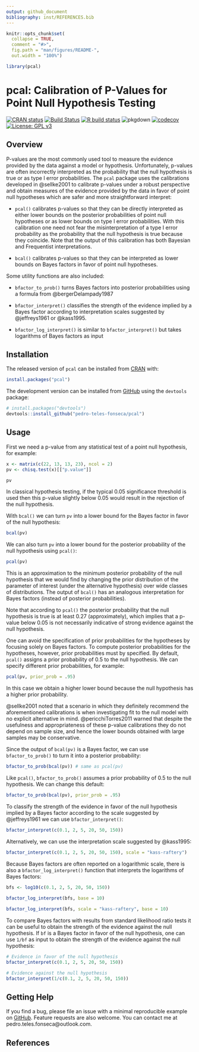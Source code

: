 ```yaml
---
output: github_document
bibliography: inst/REFERENCES.bib
---
```


<!-- README.md is generated from README.Rmd. Please edit that file -->

```r
knitr::opts_chunk$set(
  collapse = TRUE,
  comment = "#>",
  fig.path = "man/figures/README-",
  out.width = "100%")

library(pcal)
```

# pcal: Calibration of P-Values for Point Null Hypothesis Testing

<!-- badges: start -->
[![CRAN status](https://www.r-pkg.org/badges/version/pcal)](https://CRAN.R-project.org/package=pcal)
[![Build Status](https://travis-ci.org/pedro-teles-fonseca/pcal.svg?branch=master)](https://travis-ci.org/pedro-teles-fonseca/pcal) [![R build status](https://github.com/pedro-teles-fonseca/pcal/workflows/R-CMD-check/badge.svg)](https://github.com/pedro-teles-fonseca/pcal/actions)
![pkgdown](https://github.com/pedro-teles-fonseca/pcal/workflows/pkgdown/badge.svg)
[![codecov](https://codecov.io/gh/pedro-teles-fonseca/pcal/branch/master/graph/badge.svg)](https://codecov.io/gh/pedro-teles-fonseca/pcal)
[![License: GPL v3](https://img.shields.io/badge/License-GPLv3-blue.svg)](https://www.gnu.org/licenses/gpl-3.0)
<!-- badges: end -->

## Overview

P-values are the most commonly used tool to measure the evidence provided by the data against a model or hypothesis. Unfortunately, p-values are often incorrectly interpreted as the probability that the null hypothesis is true or as type I error probabilities. The `pcal` package uses the calibrations developed in @sellke2001 to calibrate p-values under a robust perspective and obtain measures of the evidence provided by the data in favor of point null hypotheses which are safer and more straightforward interpret: 

* `pcal()` calibrates p-values so that they can be directly interpreted as either lower bounds on the posterior probabilities of point null hypotheses or as lower bounds on type I error probabilities. With this calibration one need not fear the misinterpretation of a type I error probability as the probability that the null hypothesis is true because they coincide. Note that the output of this calibration has both Bayesian and Frequentist interpretations.
   
* `bcal()` calibrates p-values so that they can be interpreted as lower bounds on Bayes factors in favor of point null hypotheses.

Some utility functions are also included:

* `bfactor_to_prob()` turns Bayes factors into posterior probabilities using a formula from @bergerDelampady1987
  
* `bfactor_interpret()` classifies the strength of the evidence implied by a Bayes factor according to interpretation scales suggested by @jeffreys1961 or @kass1995.
  
* `bfactor_log_interpret()` is similar to `bfactor_interpret()` but takes logarithms of Bayes factors as input

## Installation

The released version of `pcal` can be installed from [CRAN](https://CRAN.R-project.org) with:

```r
install.packages("pcal")
```

The development version can be installed from [GitHub](https://github.com/) using the
`devtools` package:

```r
# install.packages("devtools")
devtools::install_github("pedro-teles-fonseca/pcal")
```

## Usage 

First we need a p-value from any statistical test of a point null hypothesis, for example:

```r
x <- matrix(c(22, 13, 13, 23), ncol = 2)
pv <- chisq.test(x)[["p.value"]]

pv
```

In classical hypothesis testing, if the typical 0.05 significance threshold is used then this p-value slightly below 0.05 would result in the rejection of the null hypothesis.

With `bcal()` we can turn `pv` into a lower bound for the Bayes factor in favor of the null hypothesis:

```r
bcal(pv)
```

We can also turn `pv` into a lower bound for the posterior probability of the null hypothesis using `pcal()`:

```r
pcal(pv)
```

This is an approximation to the minimum posterior probability of the null hypothesis that we would find by changing the prior distribution of the parameter of interest (under the alternative hypothesis) over wide classes of distributions. The output of `bcal()` has an analogous interpretation for Bayes factors (instead of posterior probabilities).

Note that according to `pcal()` the posterior probability that the null hypothesis is true is at least 0.27 (approximately), which implies that a p-value below 0.05 is not necessarily indicative of strong evidence against the null hypothesis.  

One can avoid the specification of prior probabilities for the hypotheses by focusing solely on Bayes factors. To compute posterior probabilities for the hypotheses, however, prior probabilities must by specified. By default, `pcal()` assigns a prior probability of 0.5 to the null hypothesis. We can specify different prior probabilities, for example:

```r
pcal(pv, prior_prob = .95)
```

In this case we obtain a higher lower bound because the null hypothesis has a higher prior probability.

@sellke2001 noted that a scenario in which they definitely recommend the aforementioned calibrations is when investigating fit to the null model with no explicit alternative in mind. @pericchiTorres2011 warned that despite the usefulness and appropriateness of these p-value calibrations they do not depend on sample size, and hence the lower bounds obtained with large samples may be conservative.

Since the output of `bcal(pv)` is a Bayes factor, we can use `bfactor_to_prob()` to turn it into a posterior probability:

```r
bfactor_to_prob(bcal(pv)) # same as pcal(pv)

```

Like `pcal()`, `bfactor_to_prob()` assumes a prior probability of 0.5 to the null hypothesis. We can change this default:

```r
bfactor_to_prob(bcal(pv), prior_prob = .95)
```

To classify the strength of the evidence in favor of the null hypothesis implied by a Bayes factor according to the scale suggested by @jeffreys1961 we can use `bfactor_interpret()`:

```r
bfactor_interpret(c(0.1, 2, 5, 20, 50, 150))
```

Alternatively, we can use the interpretation scale suggested by @kass1995:

```r
bfactor_interpret(c(0.1, 2, 5, 20, 50, 150), scale = "kass-raftery")
```

Because Bayes factors are often reported on a logarithmic scale, there is also a `bfactor_log_interpret()` function that interprets the logarithms of Bayes factors:

```r
bfs <- log10(c(0.1, 2, 5, 20, 50, 150))
 
bfactor_log_interpret(bfs, base = 10)

bfactor_log_interpret(bfs, scale = "kass-raftery", base = 10)
```

To compare Bayes factors with results from standard likelihood ratio tests it can be useful to obtain the strength of the evidence against the null hypothesis. If `bf` is a Bayes factor in favor  of the null hypothesis, one can use `1/bf` as input to obtain the strength of the evidence against the null hypothesis:
 
```r
# Evidence in favor of the null hypothesis
bfactor_interpret(c(0.1, 2, 5, 20, 50, 150))

# Evidence against the null hypothesis
bfactor_interpret(1/c(0.1, 2, 5, 20, 50, 150))
```

## Getting Help

If you find a bug, please file an issue with a minimal reproducible example on
[GitHub](https://github.com/pedro-teles-fonseca/pcal/issues). Feature requests are also welcome. You can contact me at pedro.teles.fonseca@outlook.com.

## References 




